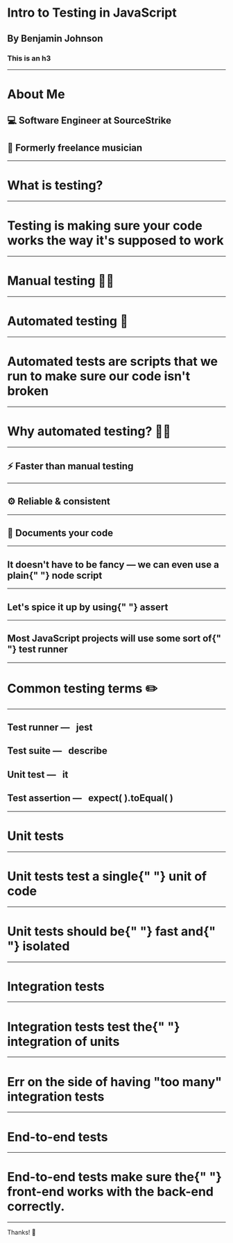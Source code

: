 

<Head>
  <title>Intro to Testing in JavaScript</title>
  <link
    href="https://fonts.googleapis.com/css?family=Fredoka+One|Bowlby+One+SC|Inconsolata|Source+Sans+Pro"
    rel="stylesheet"
  />
</Head>

<h1>
  <Text size="xxl" weight="bold">
    Intro to Testing in JavaScript
  </Text>
</h1>

<h2>
  <Text size="lg" weight="normal">
    By Benjamin Johnson
  </Text>
</h2>

### This is an h3

<BigHandle />

<div style={{ paddingTop: "10rem" }} />

---


<h1>
  <Text size="xl">About Me</Text>
</h1>

<Appear>
  <h2>
    <Text size="xl" align="left" display="block">
      💻 Software Engineer at <Highlight background={colors.blue[100]}>SourceStrike</Highlight>
    </Text>
  </h2>

  <h2>
    <Text size="xl" align="left" display="block">
      🎻 Formerly freelance musician
    </Text>
  </h2>
</Appear>

<div style={{ paddingTop: "5rem" }} />

---


<h1>
  <Text size="xxl">What is testing?</Text>
</h1>

---


<h1>
  <Text size="xl" align="left" padding="0 7vw">
    Testing is making sure your code works the way it's supposed to work
  </Text>
</h1>

---


<h1>
  <Text size="xxl">Manual testing 👩‍💻</Text>
</h1>

---


<h1>
  <Text size="xxl">Automated testing 🤖</Text>
</h1>

---


<h1>
  <Text size="xl" align="left">
    Automated tests are scripts that we run to make sure our code isn't broken
  </Text>
</h1>

---


<h1>
  <Text size="xxl">Why automated testing? 🤷‍♂️</Text>
</h1>

---


<h2>
  <Text size="xxl" align="left" display="block">
    ⚡️ Faster than manual testing
  </Text>
</h2>

---


<h2>
  <Text size="xxl" align="left" display="block">
    ⚙️ Reliable &amp; consistent
  </Text>
</h2>

---


<h2>
  <Text size="xxl" align="left" display="block">
    📝 Documents your code
  </Text>
</h2>

---


<h2>
  <Text size="xxl" align="left" display="block">
    It doesn't have to be fancy — we can even use a plain{" "}
    <Highlight background={colors.blue[100]}>node</Highlight> script
  </Text>
</h2>

---


<h2>
  <Text size="xxl" align="left" display="block">
    Let's spice it up by using{" "}
    <Highlight background={colors.blue[100]}>assert</Highlight>
  </Text>
</h2>

---


<h2>
  <Text size="xl" align="left" display="block">
    Most JavaScript projects will use some sort of{" "}
    <Highlight background={colors.blue[100]}>test runner</Highlight>
  </Text>
</h2>

---


<h1>
  <Text size="xxl">Common testing terms ✏️</Text>
</h1>

---


<Appear>
  <h2>
    <Text size="xl" align="left" display="block">
      Test runner —&nbsp;&nbsp;
      <Highlight background={colors.blue[100]}>jest</Highlight>
    </Text>
  </h2>
  <h2>
    <Text size="xl" align="left" display="block">
      Test suite —&nbsp;&nbsp;
      <Highlight background={colors.blue[100]}>describe</Highlight>
    </Text>
  </h2>
  <h2>
    <Text size="xl" align="left" display="block">
      Unit test —&nbsp;&nbsp;
      <Highlight background={colors.blue[100]}>it</Highlight>
    </Text>
  </h2>
  <h2>
    <Text size="xl" align="left" display="block">
      Test assertion —&nbsp;&nbsp;
      <Highlight background={colors.blue[100]}>expect( ).toEqual( )</Highlight>
    </Text>
  </h2>
</Appear>

---


<h1>
  <Text size="xxl">Unit tests</Text>
</h1>

---


<h1>
  <Text size="xxl">
    Unit tests test a single{" "}
    <Highlight background={colors.blue[100]}>unit</Highlight> of code
  </Text>
</h1>

---


<h1>
  <Text size="xxl">
    Unit tests should be{" "}
    <Highlight background={colors.blue[100]}>fast</Highlight> and{" "}
    <Highlight background={colors.blue[100]}>isolated</Highlight>
  </Text>
</h1>

---


<h1>
  <Text size="xxl">Integration tests</Text>
</h1>

---


<h1>
  <Text size="xxl" align="left">
    Integration tests test the{" "}
    <Highlight background={colors.blue[100]}>integration</Highlight> of units
  </Text>
</h1>

---


<h1>
  <Text size="xxl" align="left" padding="0 10rem">
    Err on the side of having "too many" integration tests
  </Text>
</h1>

---


<h1>
  <Text size="xxl">End-to-end tests</Text>
</h1>

---


<h1>
  <Text size="xxl" align="left">
    End-to-end tests make sure the{" "}
    <Highlight background={colors.blue[100]}>front-end</Highlight> works with
    the <Highlight background={colors.blue[100]}>back-end</Highlight> correctly.
  </Text>
</h1>

---


<Heading size="xxxl">Thanks! 👏</Heading>
